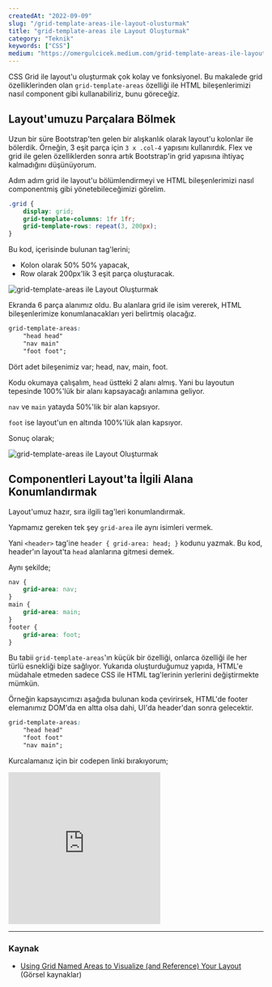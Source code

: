 ```yaml
---
createdAt: "2022-09-09"
slug: "/grid-template-areas-ile-layout-olusturmak"
title: "grid-template-areas ile Layout Oluşturmak"
category: "Teknik"
keywords: ["CSS"]
medium: "https://omergulcicek.medium.com/grid-template-areas-ile-layout-olu%C5%9Fturmak-619a93489ebf"
---
```


CSS Grid ile layout'u oluşturmak çok kolay ve fonksiyonel. Bu makalede grid özelliklerinden olan `grid-template-areas` özelliği ile HTML bileşenlerimizi nasıl component gibi kullanabiliriz, bunu göreceğiz.

## Layout'umuzu Parçalara Bölmek

Uzun bir süre Bootstrap'ten gelen bir alışkanlık olarak layout'u kolonlar ile bölerdik. Örneğin, 3 eşit parça için `3 x .col-4` yapısını kullanırdık. Flex ve grid ile gelen özelliklerden sonra artık Bootstrap'in grid yapısına ihtiyaç kalmadığını düşünüyorum.

Adım adım grid ile layout'u bölümlendirmeyi ve HTML bileşenlerimizi nasıl componentmiş gibi yönetebileceğimizi görelim.

```css
.grid {
	display: grid;
	grid-template-columns: 1fr 1fr;
	grid-template-rows: repeat(3, 200px);
}
```

Bu kod, içerisinde bulunan tag'lerini;

- Kolon olarak 50% 50% yapacak,
- Row olarak 200px'lik 3 eşit parça oluşturacak.

![grid-template-areas ile Layout Oluşturmak](/blog/2022-09-09/grid-template-areas-ile-layout-olusturmak-1.jpg)

Ekranda 6 parça alanımız oldu. Bu alanlara grid ile isim vererek, HTML bileşenlerimize konumlanacakları yeri belirtmiş olacağız.

```css
grid-template-areas:
	"head head"
	"nav main"
	"foot foot";
```

Dört adet bileşenimiz var; head, nav, main, foot.

Kodu okumaya çalışalım, `head` üstteki 2 alanı almış. Yani bu layoutun tepesinde 100%'lük bir alanı kapsayacağı anlamına geliyor.

`nav` ve `main` yatayda 50%'lik bir alan kapsıyor.

`foot` ise layout'un en altında 100%'lük alan kapsıyor.

Sonuç olarak;

![grid-template-areas ile Layout Oluşturmak](/blog/2022-09-09/grid-template-areas-ile-layout-olusturmak-2.jpg)

## Componentleri Layout'ta İlgili Alana Konumlandırmak

Layout'umuz hazır, sıra ilgili tag'leri konumlandırmak.

Yapmamız gereken tek şey `grid-area` ile aynı isimleri vermek.

Yani `<header>` tag'ine `header { grid-area: head; }` kodunu yazmak. Bu kod, header'ın layout'ta `head` alanlarına gitmesi demek.

Aynı şekilde;

```css
nav {
	grid-area: nav;
}
main {
	grid-area: main;
}
footer {
	grid-area: foot;
}
```

Bu tabii `grid-template-areas`'ın küçük bir özelliği, onlarca özelliği ile her türlü esnekliği bize sağlıyor. Yukarıda oluşturduğumuz yapıda, HTML'e müdahale etmeden sadece CSS ile HTML tag'lerinin yerlerini değiştirmekte mümkün.

Örneğin kapsayıcımızı aşağıda bulunan koda çevirirsek, HTML'de footer elemanımız DOM'da en altta olsa dahi, UI'da header'dan sonra gelecektir.

```css
grid-template-areas:
	"head head"
	"foot foot"
	"nav main";
```

Kurcalamanız için bir codepen linki bırakıyorum;

<iframe 
  height="300" 
  style={{ width: "100%" }} 
  scrolling="no" 
  title="Grid Template Areas" 
  src="https://codepen.io/omergulcicek/embed/LYmNmeY?default-tab=html%2Cresult" 
  frameBorder="no" 
  loading="lazy" 
  allowFullScreen={true}>
</iframe>

---

### Kaynak

- <a href="https://css-tricks.com/using-grid-named-areas-to-visualize-and-reference-your-layout/" target="_blank" rel="noreferrer noopener">Using Grid Named Areas to Visualize (and Reference) Your Layout</a> (Görsel kaynaklar)

